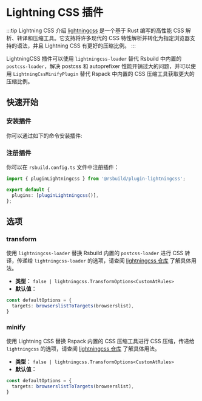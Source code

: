 # Lightning CSS 插件


<SourceCode href="https://github.com/web-infra-dev/rsbuild/tree/main/packages/plugin-lightningcss" />

:::tip Lightning CSS 介绍
[lightningcss](https://lightningcss.dev) 是一个基于 Rust 编写的高性能 CSS 解析、转译和压缩工具。它支持将许多现代的 CSS 特性解析并转化为指定浏览器支持的语法，并且 Lightning CSS 有更好的压缩比例。
:::

LightningCSS 插件可以使用 `lightningcss-loader` 替代 Rsbuild 中内置的 `postcss-loader`，解决 postcss 和 autoprefixer 性能开销过大的问题，并可以使用 `LightningCssMinifyPlugin` 替代 Rspack 中内置的 CSS 压缩工具获取更大的压缩比例。

## 快速开始

### 安装插件

你可以通过如下的命令安装插件:


<PackageManagerTabs command="add @rsbuild/plugin-lightningcss -D" />

### 注册插件

你可以在 `rsbuild.config.ts` 文件中注册插件：

```ts title="rsbuild.config.ts"
import { pluginLightningcss } from '@rsbuild/plugin-lightningcss';

export default {
  plugins: [pluginLightningcss()],
};
```

## 选项

### transform

使用 `lightningcss-loader` 替换 Rsbuild 内置的 `postcss-loader` 进行 CSS 转译，传递给 `lightningcss-loader` 的选项，请查阅 [lightningcss 仓库](https://github.com/parcel-bundler/lightningcss/blob/master/node/index.d.ts) 了解具体用法。

- **类型：** `false | lightningcss.TransformOptions<CustomAtRules>`
- **默认值：**

```ts
const defaultOptions = {
  targets: browserslistToTargets(browserslist),
}
```

### minify

使用 Lightning CSS 替换 Rspack 内置的 CSS 压缩工具进行 CSS 压缩，传递给 `lightningcss` 的选项，请查阅 [lightningcss 仓库](https://github.com/parcel-bundler/lightningcss/blob/master/node/index.d.ts) 了解具体用法。

- **类型：** `false | lightningcss.TransformOptions<CustomAtRules>`
- **默认值：**

```ts
const defaultOptions = {
  targets: browserslistToTargets(browserslist),
} 
```
